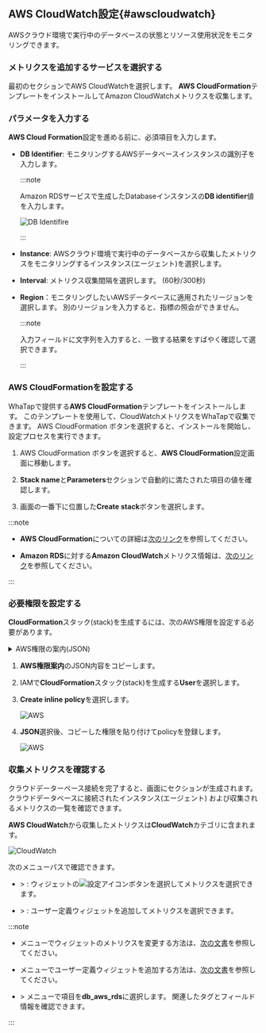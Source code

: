 ## AWS CloudWatch設定{#awscloudwatch}

AWSクラウド環境で実行中のデータベースの状態とリソース使用状況をモニタリングできます。

### メトリクスを追加するサービスを選択する

<Xclude product="oracle,mssql"><ImgLang img="db-cloudsettings-select-service.png" desc="Select service" /></Xclude>

<InDoc product="oracle,mssql"><ImgLang img="db-cloudsettings-select-service-oracle.png" desc="Select service" /></InDoc>

最初のセクションで<UI>AWS CloudWatch</UI>を選択します。 **AWS CloudFormation**テンプレートをインストールしてAmazon CloudWatchメトリクスを収集します。

### パラメータを入力する

**AWS Cloud Formation**設定を進める前に、必須項目を入力します。

<ImgLang img="db-cloudsettings-input-parameters.png" desc="Parameters" />

- **DB Identifier**: モニタリングするAWSデータベースインスタンスの識別子を入力します。

  :::note

  Amazon RDSサービスで生成したDatabaseインスタンスの**DB identifier**値を入力します。

  ![DB Identifire](/img/db-cloudsettings-input-parameters-db-identifier.png)

  :::

- **Instance**: AWSクラウド環境で実行中のデータベースから収集したメトリクスをモニタリングするインスタンス(エージェント)を選択します。

- **Interval**: メトリクス収集間隔を選択します。 (60秒/300秒)

- **Region**：モニタリングしたいAWSデータベースに適用されたリージョンを選択します。 別のリージョンを入力すると、指標の照会ができません。

  :::note

  入力フィールドに文字列を入力すると、一致する結果をすばやく確認して選択できます。

  <ImgLang img="db-cloudsettings-input-parameters-region.png" desc="Region" />

  :::

### AWS CloudFormationを設定する

WhaTapで提供する**AWS CloudFormation**テンプレートをインストールします。 このテンプレートを使用して、CloudWatchメトリクスをWhaTapで収集できます。 <UI>AWS CloudFormation</UI> <Cmdname sid="setting" className="uitext" />ボタンを選択すると、インストールを開始し、設定プロセスを実行できます。

<ImgLang img="db-cloudsettings-set-cloud-formation.png" desc="AWS CloudFormation" />

1. <UI>AWS CloudFormation</UI> <Cmdname sid="setting" className="uitext" />ボタンを選択すると、**AWS CloudFormation**設定画面に移動します。

2. **Stack name**と**Parameters**セクションで自動的に満たされた項目の値を確認します。

3. 画面の一番下に位置した**Create stack**ボタンを選択します。

:::note

- **AWS CloudFormation**についての詳細は[次のリンク](https://docs.aws.amazon.com/AWSCloudFormation/latest/UserGuide/Welcome.html)を参照してください。

- **Amazon RDS**に対する**Amazon CloudWatch**メトリクス情報は、[次のリンク](https://docs.aws.amazon.com/AmazonRDS/latest/UserGuide/rds-metrics.html)を参照してください。

:::

### 必要権限を設定する

**CloudFormation**スタック(stack)を生成するには、次のAWS権限を設定する必要があります。

<details>

<summary>AWS権限の案内(JSON)</summary>

```json
{
  "Version": "2012-10-17",
  "Statement": [
    {
      "Effect": "Allow",
      "Action": [
        "cloudformation:CreateStack",
        "cloudformation:UpdateStack",
        "cloudformation:DeleteStack",
        "cloudformation:DescribeStacks",
        "cloudformation:DescribeStackResources",
        "cloudformation:GetTemplateSummary",
        "cloudformation:DescribeStackEvents",
        "cloudformation:ListStacks",
        "cloudformation:ListStackResources"
      ],
      "Resource": "*"
    },
    {
      "Effect": "Allow",
      "Action": [
        "lambda:CreateFunction",
        "lambda:UpdateFunctionCode",
        "lambda:UpdateFunctionConfiguration",
        "lambda:InvokeFunction",
        "lambda:DeleteFunction",
        "lambda:GetFunction",
        "lambda:GetFunctionConfiguration",
        "lambda:ListFunctions"
      ],
      "Resource": "*"
    },
    {
      "Effect": "Allow",
      "Action": [
        "logs:CreateLogGroup",
        "logs:CreateLogStream",
        "logs:PutLogEvents",
        "logs:DescribeLogGroups",
        "logs:DescribeLogStreams",
        "logs:GetLogEvents",
        "logs:FilterLogEvents"
      ],
      "Resource": "*"
    }
    {
      "Effect": "Allow",
      "Action": [
        "events:PutRule",
        "events:PutTargets",
        "events:RemoveTargets",
        "events:DeleteRule",
        "events:DescribeRule",
        "events:EnableRule",
        "events:DisableRule"
      ],
      "Resource": "*"
    },
    {
      "Effect": "Allow",
      "Action": [
        "iam:CreateRole",
        "iam:AttachRolePolicy",
        "iam:PutRolePolicy",
        "iam:GetRole",
        "iam:DeleteRole",
        "iam:PassRole",
        "iam:ListRoles"
      ],
      "Resource": "*"
    },
    {
      "Effect": "Allow",
      "Action": [
        "cloudwatch:GetMetricData"
      ],
      "Resource": "*"
    },
    {
      "Effect": "Allow",
      "Action": [
        "s3:GetObject"
      ],
      "Resource": "arn:aws:s3:::repo.whatap.io/agent/db/WhaTapRDSMonitoring.zip"
    },
    {
      "Effect": "Allow",
      "Action": [
        "scheduler:GetSchedule",
        "scheduler:ListSchedules",
        "scheduler:CreateSchedule"
      ],
      "Resource": "*"
    }
  ]
}
```

</details>

1. **AWS権限案内**のJSON内容をコピーします。

2. IAMで**CloudFormation**スタック(stack)を生成する**User**を選択します。

3. **Create inline policy**を選択します。

   ![AWS](/img/db-cloudsettings-aws-iam-policy.png)

4. **JSON**選択後、コピーした権限を貼り付けてpolicyを登録します。

   ![AWS](/img/db-cloudsettings-aws-iam-policy-json.png)

### 収集メトリクスを確認する

クラウドデーターベース接続を完了すると、画面に<Cmdname sid="TTL08633" className="uitext" />セクションが生成されます。 クラウドデータベースに接続されたインスタンス(エージェント) および収集されるメトリクスの一覧を確認できます。

<ImgLang img="db-cloudsettings-added-aws-cloud-services.png" desc="Cloud Services" />

**AWS CloudWatch**から収集したメトリクスは**CloudWatch**カテゴリに含まれます。

![CloudWatch](/img/db-cloudsettings-check-metrics-category-aws.png)

次のメニューパスで確認できます。

- <Cmdname sid="side_dashboard" className="uitext" /> &gt; <Cmdname sid="side_dbMonitoring" className="uitext" />: ウィジェットの![設定アイコン](/img/ico-setting.svg)ボタンを選択してメトリクスを選択できます。

- <Cmdname sid="side_dashboard" className="uitext" /> &gt; <Cmdname sid="side_multiInstance" className="uitext" />: ユーザー定義ウィジェットを追加してメトリクスを選択できます。

:::note

- <Cmdname sid="side_dbMonitoring" className="uitext" />メニューでウィジェットのメトリクスを変更する方法は、[次の文書](instance-monitoring#selectmetrics)を参照してください。

- <Cmdname sid="side_multiInstance" className="uitext" />メニューでユーザー定義ウィジェットを追加する方法は、[次の文書](multi-instance-monitoring#customwidget)を参照してください。

- <Cmdname sid="side_analysis" className="uitext" /> &gt; <Cmdname sid="side_metricsSearch" className="uitext" />メニューで<Cmdname sid="category" className="uitext" />項目を**db_aws_rds**に選択します。 関連したタグとフィールド情報を確認できます。

:::
